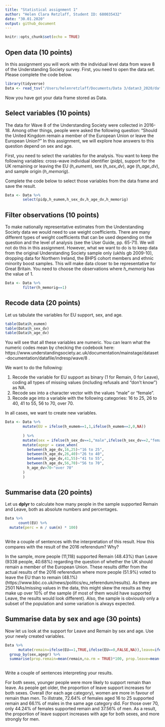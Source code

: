```yaml
---
title: "Statistical assignment 1"
author: "Helen Clara Retzlaff, Student ID: 680035432"
date: "30.01.2020"
output: github_document
---
```


```r
knitr::opts_chunk$set(echo = TRUE)
```

## Open data (10 points)

In this assignment you will work with the individual level data from wave 8 of the Understanding Society survey. First, you need to open the data set. Please complete the code below.

```r
library(tidyverse)
Data <- read_tsv("/Users/helenretzlaff/Documents/Data 3/datan3_2020/data/UKDA-6614-tab/tab/ukhls_w8/h_indresp.tab")
```

Now you have got your data frame stored as Data. 

## Select variables (10 points)

The data for Wave 8 of the Understanding Society were collected in 2016-18. Among other things, people were asked the following question: "Should the United Kingdom remain a member of the European Union or leave the European Union?" In this assignment, we will explore how answers to this question depend on sex and age.

First, you need to select the variables for the analysis. You want to keep the following variables: cross-wave individual identifier (*pidp*), support for the UK remaining or leaving the EU (*h_eumem*), sex (*h_sex_dv*), age (*h_age_dv*), and sample origin (*h_memorig*).

Complete the code below to select those variables from the data frame and save the result.

```r
Data <- Data %>%
        select(pidp,h_eumem,h_sex_dv,h_age_dv,h_memorig)
```

## Filter observations (10 points)

To make nationally representative estimates from the Understanding Society data we would need to use weight coefficients. There are many different types of weight coefficients that can be used depending on the question and the level of analysis (see the User Guide, pp. 65-71). We will not do this in this assignment. However, what we want to do is to keep data from the original Understanding Society sample only (ukhls gb 2009-10), dropping  data for Northern Ireland, the BHPS cohort members and ethnic minority boost samples. This will make data closer to be representative for Great Britain. You need to choose the observations where *h_memorig* has the value of 1.

```r
Data <- Data %>%
        filter(h_memorig==1)
```

## Recode data (20 points)

Let us tabulate the variables for EU support, sex, and age.

```r
table(Data$h_eumem)
table(Data$h_sex_dv)
table(Data$h_age_dv)
```

You will see that all these variables are numeric. You can learn what the numeric codes mean by checking the codebook here: https://www.understandingsociety.ac.uk/documentation/mainstage/dataset-documentation/datafile/indresp/wave/8 .

We want to do the following:

1) Recode the variable for EU support as binary (1 for Remain, 0 for Leave), coding all types of missing values (including refusals and "don't know") as NA.
2) Recode sex into a character vector with the values "male" or "female".
3) Recode age into a variable with the following categories: 16 to 25, 26 to 40, 41 to 55, 56 to 70, over 70.

In all cases, we want to create new variables.

```r
Data <- Data %>%
        mutate(EU = ifelse(h_eumem==1,1,ifelse(h_eumem==2,0,NA))
      
        ) %>%
        mutate(sex = ifelse(h_sex_dv==1,"male",ifelse(h_sex_dv==2,"female",NA))) %>%
        mutate(agegr = case_when(
          between(h_age_dv,16,25)~"16 to 25",
          between(h_age_dv,26,40)~"26 to 40",
          between(h_age_dv,41,55)~"41 to 55",
          between(h_age_dv,56,70)~"56 to 70",
          h_age_dv>70~"over 70"
        )
        )

```

## Summarise data (20 points)

Let us **dplyr** to calculate how many people in the sample supported Remain and Leave, both as absolute numbers and percentages.

```r
Data %>%
      count(EU) %>% 
  mutate(perc = n / sum(n) * 100)
        
```

Write a couple of sentences with the interpretation of this result. How this compares with the result of the 2016 referendum? Why?

In the sample, more people (11,118) supported Remain (48.43%) than Leave (9338 people, 40.68%) regarding the question of whether the UK should remain a member of the European Union. These results differ from the actual results of the 2016 referendum where more people (51.9%) voted to leave the EU than to remain (48.1%) (https://www.bbc.co.uk/news/politics/eu_referendum/results). 
As there are 2501 NAs/missing values in the data, this might skew the results as they make up over 10% of the sample (if most of them would have supported Leave, the results would look different). Also, the sample is obviously only a subset of the population and some variation is always expected.

## Summarise data by sex and age (30 points)

Now let us look at the support for Leave and Remain by sex and age. Use your newly created variables.


```r
Data %>%
      mutate(remain=ifelse(EU==1,TRUE,ifelse(EU==0,FALSE,NA)),leave=ifelse(EU==0,TRUE,ifelse(EU==1,FALSE,NA)))%>% 
  group_by(sex,agegr) %>% 
  summarise(prop.remain=mean(remain,na.rm = TRUE)*100, prop.leave=mean(leave,na.rm = TRUE)*100)
        
```


Write a couple of sentences interpreting your results.

For both sexes, younger people were more likely to support remain than leave. As people get older, the proportion of leave support increases for both sexes. Overall (for each age category), women are more in favour of remain than men. To illstrate, 72.64% of females aged 16 to 25 supported remain and 66.1% of males in the same age category did. For those over 70, only 44.24% of females supported remain and 37.56% of men. As a result, the proportion of leave support increases with age for both sexes, and more strongly for men. 
